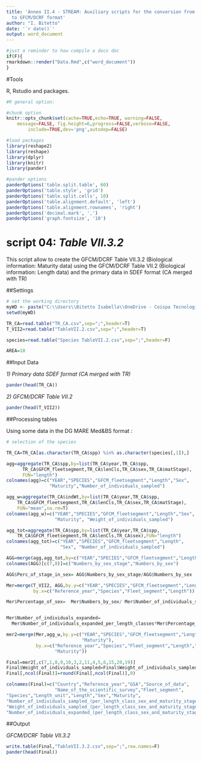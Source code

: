 ```yaml
---
title: 'Annex II.4 - STREAM: Auxiliary scripts for the conversion from DG MARE Med&BS format
  to GFCM/DCRF format'
author: "I. Bitetto"
date: '`r date()`'
output: word_document
---
```



```r
#just a reminder to how compile a docx doc
if(F){
rmarkdown::render("Data.Rmd",c("word_document"))
}
```


#Tools

R, Rstudio and packages.


```r
#R general option:

#chunk option
knitr::opts_chunk$set(cache=TRUE,echo=TRUE, warning=FALSE, 
	message=FALSE, fig.height=6,progress=FALSE,verbose=FALSE,
		include=TRUE,dev='png',autodep=FALSE)

#load packages
library(reshape2)
library(reshape)
library(dplyr)
library(knitr)
library(pander)

#pander options
panderOptions('table.split.table', 60)
panderOptions('table.style', 'grid')
panderOptions('table.split.cells', 10)
panderOptions('table.alignment.default', 'left')
panderOptions('table.alignment.rownames', 'right')
panderOptions('decimal.mark', ',')
panderOptions('graph.fontsize', '10')

```



# script 04: *Table VII.3.2* 

This script allow to create the GFCM/DCRF Table VII.3.2 (Biological information: Maturity data) using the GFCM/DCRF Table VII.2 (Biological information: Length data) and the primary data in SDEF format (CA merged with TR)


##Settings 

```r

# set the working directory
myWD <- paste("C:\\Users\\Bitetto Isabella\\OneDrive - Coispa Tecnologia & Ricerca S.C.A.R.L\\MARE22\\STREAM\\FINAL REVISION OF DELIVERABLES\\DG_MARE_MedBS_to_GFCM", sep="")
setwd(myWD)

TR_CA=read.table("TR_CA.csv",sep=";",header=T)
T_VII2=read.table("TableVII.2.csv",sep=";",header=T)

species=read.table("Species TableVII.2.csv",sep=";",header=F)

AREA=10

```

##Input Data

*1) Primary data SDEF format (CA merged with TR)*

```r
pander(head(TR_CA))
```


*2) GFCM/DCRF Table VII.2*

```r
pander(head(T_VII2))
```



##Processing tables 

Using some data in the DG MARE Med&BS format :


```r

# selection of the species

TR_CA=TR_CA[as.character(TR_CA$spp) %in% as.character(species[,1]),]     

agg=aggregate(TR_CA$spp,by=list(TR_CA$year,TR_CA$spp,
      TR_CA$GFCM_fleetsegment,TR_CA$lenCls,TR_CA$sex,TR_CA$matStage),
      FUN="length")
colnames(agg)=c("YEAR","SPECIES","GFCM_fleetsegment","Length","Sex",
                "Maturity","Number_of_individuals_sampled")

agg_w=aggregate(TR_CA$indWt,by=list(TR_CA$year,TR_CA$spp,
    TR_CA$GFCM_fleetsegment,TR_CA$lenCls,TR_CA$sex,TR_CA$matStage),
    FUN="mean",na.rm=T)
colnames(agg_w)=c("YEAR","SPECIES","GFCM_fleetsegment","Length","Sex",
                  "Maturity", "Weight_of_individuals_sampled")

agg_tot=aggregate(TR_CA$spp,by=list(TR_CA$year,TR_CA$spp,
    TR_CA$GFCM_fleetsegment,TR_CA$lenCls,TR_CA$sex),FUN="length")
colnames(agg_tot)=c("YEAR","SPECIES","GFCM_fleetsegment","Length",
                    "Sex", "Number_of_individuals_sampled")

AGG=merge(agg,agg_tot,by=c("YEAR","SPECIES","GFCM_fleetsegment","Length","Sex"))
colnames(AGG)[c(7,8)]=c("Numbers_by_sex_stage","Numbers_by_sex")

AGG$Perc_of_stage_in_sex= AGG$Numbers_by_sex_stage/AGG$Numbers_by_sex

Mer=merge(T_VII2, AGG,by.y=c("YEAR","SPECIES","GFCM_fleetsegment","Length"),
          by.x=c("Reference_year","Species","Fleet_segment","Length"))

Mer$Percentage_of_sex=  Mer$Numbers_by_sex/ Mer$Number_of_individuals_sampled_per_length_classes


Mer$Number_of_individuals_expanded= 
  Mer$Number_of_individuals_expanded_per_length_classes*Mer$Percentage_of_sex*Mer$Perc_of_stage_in_sex

mer2=merge(Mer,agg_w,by.y=c("YEAR","SPECIES","GFCM_fleetsegment","Length","Sex",
                            "Maturity"),
           by.x=c("Reference_year","Species","Fleet_segment","Length","Sex",
                  "Maturity"))

Final=mer2[,c(7,1,8,9,10,3,2,11,4,5,6,15,20,19)]
Final$Weight_of_individuals_sampled=Final$Weight_of_individuals_sampled/1000
Final[,ncol(Final)]=round(Final[,ncol(Final)],0)

colnames(Final)=c("Country","Reference_year","GSA","Source_of_data",
                  "Name_of_the_scientific_survey","Fleet_segment",
"Species","Length_unit","Length","Sex","Maturity",
"Number_of_individuals_sampled_(per_length_class_sex_and_maturity_stage)",
"Weight_of_individuals_sampled_(per_length_class_sex_and_maturity_stage)",
"Number_of_individuals_expanded_(per_length_class_sex_and_maturity_stage)")

```


##Output

*GFCM/DCRF Table VII.3.2*


```r
write.table(Final,"TableVII.3.2.csv",sep=";",row.names=F)
pander(head(Final))

```




